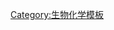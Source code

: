 {{Navbox
| name      = 类花生酸类
| title     = [[不飽和脂肪|不飽和]][[脂肪酸]]：[[类花生酸]]
| bodyclass = hlist

| group1 = 前体
| list1  = 
* [[花生四烯酸]]

| group2 = [[前列腺素]]类
| list2  =
  {{Navbox|subgroup
  | group1 = [[前列腺素]]<br>（PG）<br>及其[[前列腺素类似物|类似物]]
  | list1  =
    {{Navbox|subgroup
    | group1 = 前体
    | list1  = 
* [[前列腺素G2|G<sub>2</sub>]]
* [[前列腺素H2|H<sub>2</sub>]]

    | group2 =活性物质
    | list2  =
      {{Navbox|subgroup
      | group1 = D/J
      | list1  = 
* [[前列腺素D2|D<sub>2</sub>]]

      | group2 = [[前列腺素E|E]]/F
      | list2  = 
* [[前列腺素E2|E<sub>2</sub> (地诺前列酮)]]: [[恩前列素]]
* [[硫前列酮]]

* [[前列腺素E1|E<sub>1</sub> (前列地尔)]]: [[米索前列醇]]
* [[吉美前列素]]

* [[前列腺素F2α|F<sub>2α</sub>（地诺前列素）]]: [[比马前列素]]
* [[卡前列素]]
* [[拉坦前列素]]
* [[他氟前列素]]
* [[曲伏前列素]]（苏维坦）
* [[乌诺前列酮]]

      | group3 = I
      | list3  = 
* [[前列环素|I<sub>2</sub> 前列环素]]: [[贝前列素]]
* [[伊洛前列素]]
* [[曲前列环素]] 
  }}

}}

| group2 = [[血栓素]](TX)
| list2  = 
* [[血栓素A2|A<sub>2</sub>]]
* [[血栓素B2|B<sub>2</sub>]]

}}

| group3 = [[白三烯]]类<br>(LT)
| list3  =
  {{Navbox|subgroup
  | group1 = 前体
  | list1  = 
* [[5-羟过氧化二十碳四烯酸]]

  | group2 = 初始物质
  | list2  = 
* [[白三烯A4]](LTA<sub>4</sub>)
* [[白三烯B4]](LTB<sub>4</sub>)

  | group3 = [[过敏性慢反应物质|SRS-A]]
  | list3  = 
* [[白三烯C4]](LTC<sub>4</sub>)
* [[白三烯D4]](LTD<sub>4</sub>)
* [[白三烯E4]](LTE<sub>4</sub>)
  }}

| group4 = [[非经典类花生酸|非经典]]
| list4  = 
* [[脂氧素]]类（[[脂氧素|A<sub>4</sub>]]、[[脂氧素|B<sub>4</sub>]]）
* [[Virodhamine]]

| group5 = 由功能分类
| list5  = 

* ''[[支气管收缩]]'' 
** [[前列腺素D2|PGD<sub>2</sub>]]
** [[血栓素A2|TXA<sub>2</sub>]]
** [[白三烯C4|LTC<sub>4</sub>]]
** [[白三烯D4|LTD<sub>4</sub>]]
** [[白三烯E4|LTE<sub>4</sub>]]

* ''[[血管收缩]]'' 
** [[前列腺素F2α|PGF<sub>2α</sub>]]
** [[血栓素A2|TXA<sub>2</sub>]]
** [[血栓素B2|TXB<sub>2</sub>]])
* ''[[血管舒张]]''
** [[前列腺素E2|PGE<sub>2</sub>]]
** [[前列环素|PGI<sub>2</sub>]]
** [[白三烯C4|LTC<sub>4</sub>]]
** [[白三烯D4|LTD<sub>4</sub>]]
** [[白三烯E4|LTE<sub>4</sub>]]

* ''[[血小板]]：诱导''
** [[血栓素A2|TXA<sub>2</sub>]]
* ''抑制''
** [[前列腺素D2|PGD<sub>2</sub>]]
** [[前列环素|PGI<sub>2</sub>]]
* ''[[白细胞]]：诱导''
** [[血栓素A2|TXA<sub>2</sub>]]
** [[白三烯B4|LTB<sub>4</sub>]]
* ''抑制''
** [[前列腺素D2|PGD<sub>2</sub>]]
** [[前列腺素E2|PGE<sub>2</sub>]]

* ''[[发热]]刺激：''
** [[前列环素E2|PGE<sub>2</sub>]]

* ''[[分娩]]刺激''
** [[前列腺素E2|PGE<sub>2</sub>]]（地诺前列酮）
** [[前列腺素F2α|PGF<sub>2α</sub>]]（地诺前列素）

| belowstyle = background: transparent; padding: 0px;
| below = {{Metabolic navs}}{{生物化学物质种类}}
}}<noinclude>
[[Category:生物化学模板]]
</noinclude>